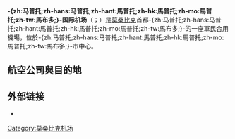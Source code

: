 {{noteTA
|T=zh-hans:马普托国际机场;zh-hant:馬普托國際機場;zh-hk:馬普托國際機場;zh-mo:馬普托國際機場;zh-tw:馬布多國際機場;
|1=zh-hans:莫桑比克; zh-hk:莫桑比克; zh-tw:莫三比克;
|G1=IT
}}
{{Infobox Airport
| name = -{zh:马普托;zh-hans:马普托;zh-hant:馬普托;zh-hk:馬普托;zh-mo:馬普托;zh-tw:馬布多;}-国际机场
| nativename = {{lang|pt|Aeroporto Internacional de Maputo}}
| image = Maputo airport, 2.jpg
| image-width = 260px
| IATA = MPM
| ICAO = FQMA
| type = 軍用/民用
| city-served = {{flagicon image|Flag of Mozambique.svg}}莫桑比克-{zh:马普托;zh-hans:马普托;zh-hant:馬普托;zh-hk:馬普托;zh-mo:馬普托;zh-tw:馬布多;}-
| hub = [[莫桑比克航空|莫桑比克航空]]<br>[[莫桑比克快運航空|莫桑比克快運航空]]
| elevation-f = 145
| coordinates = {{coord|25|55|15|S|32|34|21|E|type:airport}}
}}
'''-{zh:马普托;zh-hans:马普托;zh-hant:馬普托;zh-hk:馬普托;zh-mo:馬普托;zh-tw:馬布多;}-国际机场'''（{{lang-pt|'''Aeroporto Internacional de Maputo'''}}；{{airport codes|MPM|FQMA}}）是[[莫桑比克|莫桑比克]]首都-{zh:马普托;zh-hans:马普托;zh-hant:馬普托;zh-hk:馬普托;zh-mo:馬普托;zh-tw:馬布多;}-的一座軍民合用機場，位於-{zh:马普托;zh-hans:马普托;zh-hant:馬普托;zh-hk:馬普托;zh-mo:馬普托;zh-tw:馬布多;}-市中心。

==航空公司與目的地==

== 外部链接 ==
*{{WAD|FQMA}}

[[Category:莫桑比克机场|Category:莫桑比克机场]]